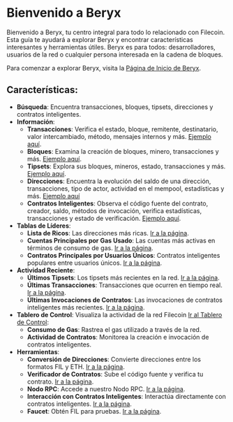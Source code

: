 # Bienvenido a Beryx

Bienvenido a Beryx, tu centro integral para todo lo relacionado con Filecoin. Esta guía te ayudará a explorar Beryx y encontrar características interesantes y herramientas útiles. Beryx es para todos: desarrolladores, usuarios de la red o cualquier persona interesada en la cadena de bloques. 

Para comenzar a explorar Beryx, visita la [Página de Inicio de Beryx](https://beryx.zondax.ch/).

## Características:

- **Búsqueda**: Encuentra transacciones, bloques, tipsets, direcciones y contratos inteligentes.
- **Información**: 
   - **Transacciones**: Verifica el estado, bloque, remitente, destinatario, valor intercambiado, método, mensajes internos y más. [Ejemplo aquí](https://beryx.zondax.ch/v1/search/fil/mainnet/txs/bafy2bzaceab3xcn7qkcuj5oyifa6dn3ihke55bdmerphef4r6aorjdhk3uriq).
   - **Bloques**: Examina la creación de bloques, minero, transacciones y más. [Ejemplo aquí](https://beryx.zondax.ch/v1/search/fil/mainnet/block-cid/bafy2bzaceb2udtsfnbz6viwq3mscy4msh4tcr5lhy7fscweovpsk4ksnl4sgu).
   - **Tipsets**: Explora sus bloques, mineros, estado, transacciones y más. [Ejemplo aquí](https://beryx.zondax.ch/v1/search/fil/mainnet/tipset/2708613).
   - **Direcciones**: Encuentra la evolución del saldo de una dirección, transacciones, tipo de actor, actividad en el mempool, estadísticas y más. [Ejemplo aquí](https://beryx.zondax.ch/v1/search/fil/mainnet/address/f3u54wclxf5osictiuptwyhnu5nmdma6cdum4n7pdmanmflqt25srrtlwxjur5uhly2k476dhfwrierfa6o5pa)
   - **Contratos Inteligentes**: Observa el código fuente del contrato, creador, saldo, métodos de invocación, verifica estadísticas, transacciones y estado de verificación. [Ejemplo aquí](https://beryx.zondax.ch/v1/search/fil/mainnet/address/f410fg6dyyyr5q7k6tg7kmavzw4uimz3phxxqmfk2mky).
- **Tablas de Líderes**:
   - **Lista de Ricos**: Las direcciones más ricas. [Ir a la página](https://beryx.zondax.ch/leaderboard).
   - **Cuentas Principales por Gas Usado**: Las cuentas más activas en términos de consumo de gas. [Ir a la página](https://beryx.zondax.ch/leaderboard).
   - **Contratos Principales por Usuarios Únicos**: Contratos inteligentes populares entre usuarios únicos. [Ir a la página](https://beryx.zondax.ch/leaderboard).
- **Actividad Reciente**:
    - **Últimos Tipsets**: Los tipsets más recientes en la red. [Ir a la página](https://beryx.zondax.ch/recent_activity?tab=tipsets).
    - **Últimas Transacciones**: Transacciones que ocurren en tiempo real. [Ir a la página](https://beryx.zondax.ch/recent_activity?tab=transactions).
    - **Últimas Invocaciones de Contratos**: Las invocaciones de contratos inteligentes más recientes. [Ir a la página](https://beryx.zondax.ch/recent_activity?tab=contracts).
- **Tablero de Control**: Visualiza la actividad de la red Filecoin [Ir al Tablero de Control](https://beryx.zondax.ch/dashboard):
   - **Consumo de Gas**: Rastrea el gas utilizado a través de la red.
   - **Actividad de Contratos**: Monitorea la creación e invocación de contratos inteligentes.
- **Herramientas**:
   - **Conversión de Direcciones**: Convierte direcciones entre los formatos FIL y ETH. [Ir a la página](https://beryx.zondax.ch/address_converter).
   - **Verificador de Contratos**: Sube el código fuente y verifica tu contrato. [Ir a la página](https://beryx.zondax.ch/contract_verifier).
   - **Nodo RPC**: Accede a nuestro Nodo RPC. [Ir a la página](https://beryx.zondax.ch/rpc).
   - **Interacción con Contratos Inteligentes**: Interactúa directamente con contratos inteligentes. [Ir a la página](https://beryx.zondax.ch/interact).
   - **Faucet**: Obtén FIL para pruebas. [Ir a la página](https://beryx.zondax.ch/faucet).


